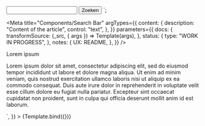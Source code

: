 <!--
@license EUPL-1.2
Copyright (c) 2021 Robbert Broersma
-->




<input type="text" id="searchHomepage" class="utrecht-textbox" name="q" autocomplete="off" spellcheck="false" value="" aria-autocomplete="list" aria-haspopup="true" placeholder="">
<input type="submit" value="Zoeken" id="inputButton" class="utrecht-button" title="Start zoekopdracht">
</div>`;

<Meta
  title="Components/Search Bar"
  argTypes={{
    content: {
      description: "Content of the article",
      control: "text",
    },
  }}
  parameters={{
    docs: {
      transformSource: (_src, { args }) => Template(args),
    },
    status: {
      type: "WORK IN PROGRESS",
    },
    notes: {
      UX: README,
    },
  }}
/>


<Canvas>
  <Story
    name="Article"
    args={{
      content: `<h1>Lorem ipsum</h1>
<p>Lorem ipsum dolor sit amet, consectetur adipiscing elit, sed do eiusmod tempor incididunt ut labore et dolore
magna aliqua. Ut enim ad minim veniam, quis nostrud exercitation ullamco laboris nisi ut aliquip ex ea commodo
consequat. Duis aute irure dolor in reprehenderit in voluptate velit esse cillum dolore eu fugiat nulla
pariatur. Excepteur sint occaecat cupidatat non proident, sunt in culpa qui officia deserunt mollit anim id est
laborum.</p>`,
    }}
  >
    {Template.bind({})}
  </Story>
</Canvas>

<ArgsTable story="Search Bar" />
